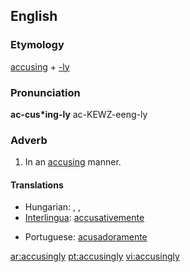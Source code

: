 ==English==

===Etymology===
[[accuse|accusing]] + [[-ly]]

===Pronunciation===
'''ac-cus*ing-ly'''
ac-KEWZ-eeng-ly

===Adverb===
{{en-adv}}

# In an [[accusing]] manner.

====Translations====
{{trans-top|in an accusing manner}}
*Hungarian: {{t-|hu|vádlóan}}, {{t|hu|vádolva}}, {{t|hu|szemrehányóan}}
*[[Interlingua]]: [[accusativemente]]
{{trans-mid}}
*Portuguese: [[acusadoramente]]
{{trans-bottom}}

[[ar:accusingly]]
[[pt:accusingly]]
[[vi:accusingly]]